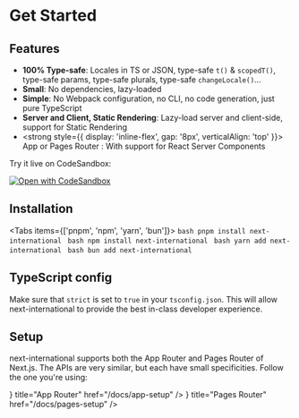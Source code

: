 
# Get Started

## Features

- **100% Type-safe**: Locales in TS or JSON, type-safe `t()` & `scopedT()`, type-safe params, type-safe plurals, type-safe `changeLocale()`...
- **Small**: No dependencies, lazy-loaded
- **Simple**: No Webpack configuration, no CLI, no code generation, just pure TypeScript
- **Server and Client, Static Rendering**: Lazy-load server and client-side, support for Static Rendering
- <strong style={{ display: 'inline-flex', gap: '8px', verticalAlign: 'top' }}>
    <AppIcon /> App or <PagesIcon /> Pages Router
  </strong>
  : With support for React Server Components

Try it live on CodeSandbox:

[![Open with CodeSandbox](https://assets.codesandbox.io/github/button-edit-lime.svg)](https://codesandbox.io/p/sandbox/jovial-paper-skkprk?file=%2Fapp%2F%5Blocale%5D%2Fpage.tsx%3A1%2C1)

## Installation

<Tabs items={['pnpm', 'npm', 'yarn', 'bun']}>
  <Tab>```bash pnpm install next-international ```</Tab>
  <Tab>```bash npm install next-international ```</Tab>
  <Tab>```bash yarn add next-international ```</Tab>
  <Tab>```bash bun add next-international ```</Tab>
</Tabs>

## TypeScript config

Make sure that `strict` is set to `true` in your `tsconfig.json`. This will allow next-international to provide the best in-class developer experience.

## Setup

next-international supports both the App Router and Pages Router of Next.js. The APIs are very similar, but each have small specificities. Follow the one you're using:

<Cards>
  <Card icon={<AppIcon />} title="App Router" href="/docs/app-setup" />
  <Card icon={<PagesIcon />} title="Pages Router" href="/docs/pages-setup" />
</Cards>

